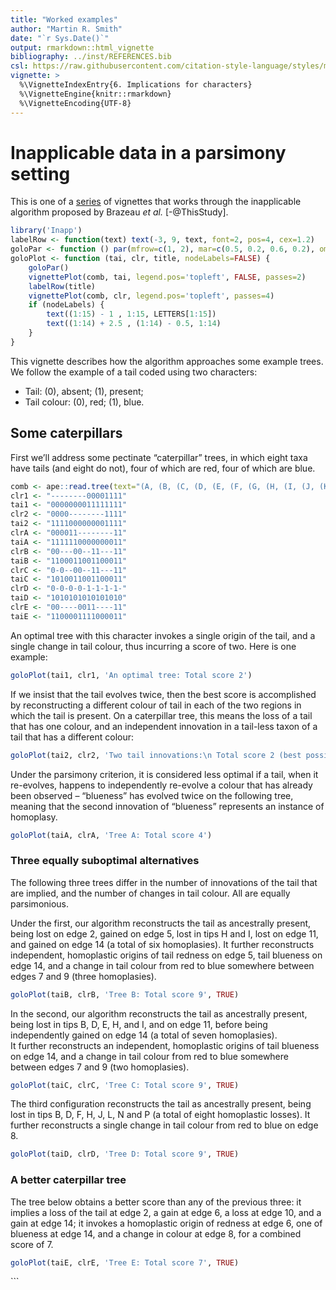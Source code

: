 ```yaml
---
title: "Worked examples"
author: "Martin R. Smith"
date: "`r Sys.Date()`"
output: rmarkdown::html_vignette
bibliography: ../inst/REFERENCES.bib
csl: https://raw.githubusercontent.com/citation-style-language/styles/master/apa-old-doi-prefix.csl
vignette: >
  %\VignetteIndexEntry{6. Implications for characters}
  %\VignetteEngine{knitr::rmarkdown}
  %\VignetteEncoding{UTF-8}
---
```


# Inapplicable data in a parsimony setting

This is one of a [series](Index.html) of vignettes that works through the inapplicable algorithm proposed by Brazeau _et al._ [-@ThisStudy].


```R
library('Inapp')
labelRow <- function(text) text(-3, 9, text, font=2, pos=4, cex=1.2)
goloPar <- function () par(mfrow=c(1, 2), mar=c(0.5, 0.2, 0.6, 0.2), oma=c(0, 0, 2, 0), cex=0.5)
goloPlot <- function (tai, clr, title, nodeLabels=FALSE) {
    goloPar()
    vignettePlot(comb, tai, legend.pos='topleft', FALSE, passes=2)
    labelRow(title)
    vignettePlot(comb, clr, legend.pos='topleft', passes=4)
    if (nodeLabels) {
        text((1:15) - 1 , 1:15, LETTERS[1:15])
        text((1:14) + 2.5 , (1:14) - 0.5, 1:14)
    }
}
```

This vignette describes how the algorithm approaches some example trees.
We follow the example of a tail coded using two characters:

- Tail: (0), absent; (1), present;
- Tail colour: (0), red; (1), blue.

## Some caterpillars

First we'll address some pectinate "caterpillar" trees, in which eight 
taxa have tails (and eight do not), four of which are red, four of which are blue.

```R
comb <- ape::read.tree(text="(A, (B, (C, (D, (E, (F, (G, (H, (I, (J, (K, (L, (M, (N, (O, P)))))))))))))));")
clr1 <- "--------00001111"
tai1 <- "0000000011111111"
clr2 <- "0000--------1111"
tai2 <- "1111000000001111"
clrA <- "000011--------11"
taiA <- "1111110000000011"
clrB <- "00---00--11---11"
taiB <- "1100011001100011"
clrC <- "0-0--00--11---11"
taiC <- "1010011001100011"
clrD <- "0-0-0-0-1-1-1-1-"
taiD <- "1010101010101010"
clrE <- "00----0011----11"
taiE <- "1100001111000011"
```

An optimal tree with this character invokes a single origin of the tail, and a single
change in tail colour, thus incurring a score of two.  Here is one example:

```R
goloPlot(tai1, clr1, 'An optimal tree: Total score 2')
```

If we insist that the tail evolves twice, then the best score is accomplished
by reconstructing a different colour of tail in each of the two regions
in which the tail is present.  On a caterpillar tree, this means the loss of a 
tail that has one colour, and an independent innovation in a tail-less taxon
of a tail that has a different colour:

```R
goloPlot(tai2, clr2, 'Two tail innovations:\n Total score 2 (best possible)')
```

Under the parsimony criterion, it is considered less optimal if a tail, when it re-evolves, happens to independently re-evolve a colour that has already been observed --
"blueness" has evolved twice on the following tree, meaning that 
the second innovation of "blueness" represents an instance of homoplasy.

```R
goloPlot(taiA, clrA, 'Tree A: Total score 4')
```

### Three equally suboptimal alternatives
The following three trees differ in the number of innovations of the tail that
are implied, and the number of changes in tail colour.  All are equally parsimonious.

Under the first, our algorithm reconstructs the tail as ancestrally present, 
being lost on edge 2, gained on edge 5, lost in tips H and I, lost on edge 11,
and gained on edge 14 (a total of six homoplasies).  It further reconstructs 
independent, homoplastic origins of tail redness on edge 5, tail blueness on 
edge 14, and a change in tail colour from red to blue somewhere between edges 
7 and 9 (three homoplasies).

```R
goloPlot(taiB, clrB, 'Tree B: Total score 9', TRUE)
```


In the second, our algorithm reconstructs the tail as ancestrally present, 
being lost in tips B, D, E, H, and I, and on edge 11, before being independently
gained on edge 14 (a total of seven homoplasies).  
It further reconstructs an independent, homoplastic origins of tail  blueness on 
edge 14, and a change in tail colour from red to blue somewhere between edges 7 and 9 (two homoplasies).

```R
goloPlot(taiC, clrC, 'Tree C: Total score 9', TRUE)
```


The third configuration reconstructs the tail as ancestrally present, 
being lost in tips B, D, F, H, J, L, N and P (a total of eight homoplastic losses).
It further reconstructs a single change in tail colour from red to blue 
on edge 8.

```R
goloPlot(taiD, clrD, 'Tree D: Total score 9', TRUE)
```


### A better caterpillar tree

The tree below obtains a better score than any of the previous three: it implies
a loss of the tail at edge 2, a gain at edge 6, a loss at edge 10, and a gain at
edge 14; it invokes a homoplastic origin of redness at edge 6, one of blueness
at edge 14, and a change in colour at edge 8, for a combined score of 7.
```R
goloPlot(taiE, clrE, 'Tree E: Total score 7', TRUE)
```


```
